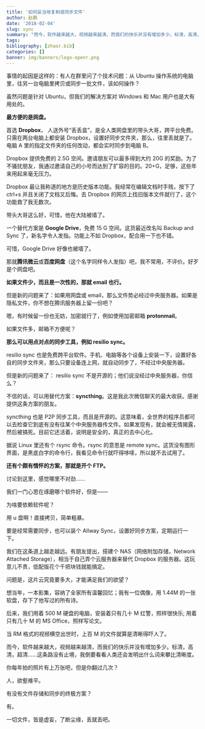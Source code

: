 ```yaml
---
title: '如何妥当地复制或同步文件'
author: 赵鹏
date: '2018-02-04'
slug: sync
summary: "而今，软件越来越大，视频越来越清，而我们的快乐并没有增加多少。标清，高清，超清......这条路没有止境，我倒要看看人类还会发明出什么词来攀比清晰度。"
tags:
bibliography: [zhaor.bib]
categories: []
banner: img/banners/logo-openr.png
---
```



事情的起因是这样的：有人在群里问了个技术问题：从 Ubuntu 操作系统的电脑里，往另一台电脑里拷贝或同步一批文件，该如何操作？

虽然问题是针对 Ubuntu，但我们的解决方案对 Windows 和 Mac 用户也是大有用处的。


**最方便的是网盘。**

首选 **Dropbox**， 人送外号“丢丢盒”，是全人类网盘里的带头大哥，跨平台免费。只需在两台电脑上都安装 Dropbox，设置好同步文件夹，那么，往里丢就是了。电脑 A 里的指定文件夹的任何改动，都会实时同步到电脑 B。

Dropbox 提供免费的 2.5G 空间。邀请朋友可以最多得到大约 20G 的奖励。为了不骚扰朋友，我通过邀请自己的小号而达到了扩容的目的。20+G，足够，这些年来用起来毫无压力。

Dropbox 最让我称道的地方是历史版本功能。我经常在编辑文档时手贱，按下了 ctrl+s 并且关闭了文档又后悔。去 Dropbox 的网页上找旧版本文件就行了，这个功能救了我无数次。

带头大哥这么好，可惜，他在大陆被墙了。

一个替代方案是 **Google Drive**，免费 15 G 空间。这货最近改名叫 Backup and  Sync 了，新名字令人发指。功能上不如 Dropbox，配合用一下也不错。

可惜，Google Drive 好像也被墙了。

那就**腾讯微云**或**百度网盘**（这个名字同样令人发指）吧，我不常用，不评价。好歹是个网盘吧。

**如果文件少，而且是一次性的，那就 email 也行。**

但是新的问题来了：如果用网盘或 email，那么文件势必经过中央服务器。如果是隐私文件，你不想在腾讯服务器上留一份吧？

嗯，有时候留一份也无妨，加密就行了，例如使用加密邮箱 **protonmail**。

如果文件多，邮箱不方便呢？

**那么可以用点对点的同步工具，例如 resilio sync。**

resilio sync 也是免费跨平台软件。手机、电脑等各个设备上安装一下，设置好各自的同步文件夹，那么只要设备连上网，就自动同步了，不经过中央服务器。

但是新的问题来了： resilio sync 不是开源的；他们说没经过中央服务器，你信么？

不信的话，可以用替代方案：**syncthing**。这是我此次微信聊天的最大收获。感谢提供这条方案的朋友。

syncthing 也是 P2P 同步工具，而且是开源的。这意味着，全世界的程序员都可以去检查它到底有没有往某个中央服务器传文件。如果发现有，就会被无情揭露，然后被搞死。目前它还活着，说明是安全的，真正的去中心化。

据说 Linux 里还有个 rsync 命令。rsync 的意思是 remote sync。这货没有图形界面，是黑底白字的命令行，我看见命令行就吓得哆嗦，所以就不去试用了。

**还有个颇有情怀的方案，那就是开个 FTP。**

讨论到这里，感觉哪里不对劲......

我们一门心思在琢磨哪个软件好，但是——

为啥要依赖软件呢？

用 u 盘啊！直接拷贝，简单粗暴。

要是经常需要同步，也可以装个 Allway Sync，设置好同步方案，定期运行一下。

我们在这条道上越走越远。有朋友提出，搭建个 NAS（网络附加存储，Network Attached Storage），相当于自己弄个云服务器来替代 Dropbox 的服务器。这玩意儿不贵，低配版花个千把块钱就能搞定。

问题是，这片云究竟要多大，才能满足我们的欲望？

想当年，一本影集，容纳了全家所有温馨回忆；我有一位偶像，用 1.44M 的一张软盘，存下了他写过的所有诗。

后来，我们用着 500 M 硬盘的电脑，安装着只有几十 M 红警，照样很快乐;  用着只有几十 M 的 MS Office，照样写论文。

当 RM 格式的视频横空出世时，上百 M 的文件就算是清晰得吓人了。

而今，软件越来越大，视频越来越清，而我们的快乐并没有增加多少。标清，高清，超清......这条路没有止境，我倒要看看人类还会发明出什么词来攀比清晰度。

你每年拍的照片有上万张吧，但是你翻过几次？

人，欲壑难平。

有没有文件存储和同步的终极方案？

有。

一切文件，皆是虚妄，了断尘缘，丢就丢吧。
